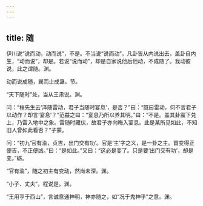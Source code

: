 ```yaml
---
---
---
```

title: 随
---







伊川说“说而动，动而说”，不是。不当说“说而动”。凡卦皆从内说出去，盖卦自内生，“动而说”，却是。若说“说而动”，却是自家说他后他动，不成随了。我动彼说，此之谓随。渊。

动而说成随，巽而止成蛊。节。

“天下随时”处，当从王肃说。渊。

问：“程先生云‘泽随雷动，君子当随时宴息’，是否？”曰：“既曰雷动，何不言君子以动作？却言‘宴息’？”范益之曰：“宴息乃所以养其明。”曰：“不是。盖其卦震下兑上，乃雷入地中之象。雷随时藏伏，故君子亦向晦入宴息。此是某所见如此，不知旧人曾如此看否？”子蒙。

问：“初九‘官有渝，贞吉，出门交有功’。官是‘主’字之义，是一卦之主。首变得正便吉，不正便凶。”曰：“是如此。”又曰：“这必是变了。只是要‘出门交有功’，却是变。”砺。

“官有渝”，随之初主有变动，然尚未深。渊。

“小子、丈夫”，程说是。渊。

“王用亨于西山”，言诚意通神明，神亦随之，如“况于鬼神乎”之意。渊。